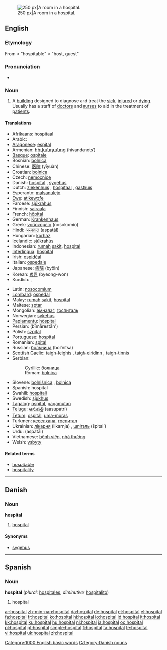 [[Image:Hospital room ubt.jpeg|thumb|right|250 px|A room in a hospital.]]
==English==
{{wikipedia}}

===Etymology===
From {{OF.}} {{term|hospital#French|hospital}} < {{L.}} {{term|hospitalis#Latin|hospitālis}} "hospitable" < {{term|hospes#Latin|hospes}} "host, guest"

===Pronunciation===
* {{audio|en-us-hospital.ogg|Audio (US)}}

===Noun===
{{en-noun}}

# A [[building]] designed to diagnose and treat the [[sick]], [[injured]] or [[dying]]. Usually has a staff of [[doctor]]s and [[nurse]]s to aid in the treatment of [[patient]]s.

====Translations====
{{trans-top|building}}
* [[Afrikaans]]: [[hospitaal]]
* Arabic: {{Arab|[[مستشفى]]}} {{unicode|(mustášfa)}} {{f}}
* [[Aragonese]]: [[espital]] {{m}}
* Armenian: [[հիվանդանոց]] (hivandanots῾)
* [[Basque]]: [[ospitale]]
* Bosnian: [[bolnica]] {{f}}
* Chinese: [[医院]] (yīyuàn)
* Croatian: [[bolnica]] {{f}}
* Czech: [[nemocnice]] {{f}}
* Danish: [[#Danish|hospital]] {{n}}, [[sygehus]] {{n}}
* Dutch: [[ziekenhuis]] {{n}}, [[hospitaal]] {{n}}, [[gasthuis]] {{n}}
* Esperanto: [[malsanulejo]]
* [[Ewe]]: [[atikewɔƒe]] {{n}}
* Faroese: [[sjúkrahús]] {{n}}
* Finnish: [[sairaala]]
* French: [[hôpital]] {{m}}
* German: [[Krankenhaus]] {{n}}
* Greek: [[νοσοκομείο]] (nosokomío) {{n}}
* Hindi: [[अस्पताल]] (aspatāl) {{m}}
* Hungarian: [[kórház]]
* Icelandic: [[sjúkrahús]] {{n}}
* Indonesian: [[rumah]] [[sakit]], [[#Indonesian|hospital]]
* [[Interlingua]]: [[#Interlingua|hospital]]
* Irish: [[ospidéal]]
* Italian: [[ospedale]] {{m}}
* Japanese: [[病院]] (byōin)
* Korean: [[병원]] (byeong-won)
* Kurdish: {{KUchar|[[نه‌خۆشخانه‌]]}}, {{KUchar|[[خه‌سته‌خانه‌]]}}
{{trans-mid}}
* Latin: [[nosocomium]]
* [[Lombard]]: [[ospedal]]
* Malay: [[rumah]] [[sakit]], [[#Malay|hospital]]
* Maltese: [[sptar]]
* Mongolian: [[эмнэлэг]], [[госпиталь]]
* Norwegian: [[sykehus]] {{n}}
* [[Papiamentu]]: [[hòspital]]
* Persian: {{fa-Arab|[[بیمارستان]]}} (bīmārestān')
* Polish: [[szpital]] {{m}}
* Portuguese: [[hospital]] {{m}}
* Romanian: [[spital]] {{n}}
* Russian: [[больница]] (bol’nítsa) {{f}}
* [[Scottish Gaelic]]: [[taigh-leighis]] {{m}}, [[taigh-eiridinn]] {{m}}, [[taigh-tinnis]] {{m}}
* Serbian:
*: Cyrillic: [[болница#Serbian|болница]] {{f}}
*: Roman: [[bolnica#Serbian|bolnica]] {{f}}
* Slovene: [[bolnišnica]] {{f}}, [[bolnica]] {{f}}
* Spanish: hospital {{m}}
* Swahili: [[hospitali]]
* Swedish: [[sjukhus]] {{n}}
* [[Tagalog]]: [[ospital]], [[pagamutan]]
* [[Telugu]]: [[ఆసుపత్రి]] (aasupatri)
* [[Tetum]]: [[ospitál]], [[uma-moras]]
* Turkmen: [[кеселхана]], [[госпитал]]
* Ukrainian: [[лікарня]] (likarnja) {{f}}, [[шпiталь]] (špital’) {{m}}
* Urdu: {{ur-Arab|[[اسپتال]]}} (aspatāl) {{m}}
* Vietnamese: [[bệnh viện]], [[nhà thương]]
* Welsh: [[ysbyty]] {{m}}
{{trans-bottom}}

====Related terms====
* [[hospitable]]
* [[hospitality]]

[[Category:1000 English basic words]]

----

==Danish==

===Noun===
'''hospital''' {{n}}

# [[#English|hospital]]

====Synonyms====
* [[sygehus]] {{n}}

[[Category:Danish nouns]]

----

==Spanish==

===Noun===
'''hospital''' {{m}} (''plural:'' [[hospitales]], ''diminutive:'' [[hospitalito]])

# hospital

[[ar:hospital]]
[[zh-min-nan:hospital]]
[[da:hospital]]
[[de:hospital]]
[[et:hospital]]
[[el:hospital]]
[[fa:hospital]]
[[fr:hospital]]
[[ko:hospital]]
[[hi:hospital]]
[[io:hospital]]
[[id:hospital]]
[[it:hospital]]
[[kk:hospital]]
[[ku:hospital]]
[[hu:hospital]]
[[nl:hospital]]
[[ja:hospital]]
[[oc:hospital]]
[[pl:hospital]]
[[pt:hospital]]
[[simple:hospital]]
[[fi:hospital]]
[[ta:hospital]]
[[te:hospital]]
[[vi:hospital]]
[[uk:hospital]]
[[zh:hospital]]